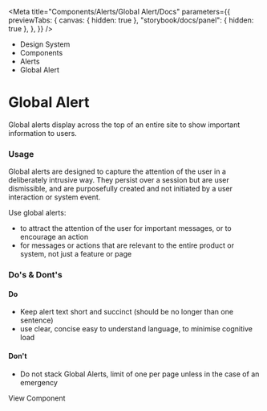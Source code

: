 
<Meta
	title="Components/Alerts/Global Alert/Docs"
	parameters={{
		previewTabs: {
			canvas: { hidden: true },
			"storybook/docs/panel": { hidden: true },
		},
	}}
/>

<div className="act-docs-container">
	<Masthead />
	<main className="act-body">
		<div className="act-flex act-flex-light-purple">
			<div className="act-flex__container act-flex__container-padding-trim">
				<div className="act-flex__grid">
					<div className="act-flex__row">
						<div className="act-col__cw-12">
							<div className="act-box">
								<div className="act-breadcrumbs">
									<ul className="act-breadcrumbs__container">
										<li className="act-breadcrumbs__crumb act-h6">
											<LinkTo className="act-breadcrumbs__crumb__link" kind="system-introduction--page">
												Design System <i className="fa-solid fa-angle-right"></i>
											</LinkTo>
										</li>
										<li className="act-breadcrumbs__crumb act-h6">
											<LinkTo className="act-breadcrumbs__crumb__link" kind="components-overview--page">
												Components <i className="fa-solid fa-angle-right"></i>
											</LinkTo>
										</li>
										<li className="act-breadcrumbs__crumb act-h6">
											<LinkTo className="act-breadcrumbs__crumb__link" kind="components-alerts-overview--page">
												Alerts <i className="fa-solid fa-angle-right"></i>
											</LinkTo>
										</li>
										<li className="act-breadcrumbs__crumb act-h6">
											<LinkTo className="act-breadcrumbs__crumb__link" kind="components-alerts-global-alert-docs--page">
												Global Alert <i className="fa-solid fa-angle-right"></i>
											</LinkTo>
										</li>
									</ul>
								</div>
								<h1>Global Alert</h1>
								<p>Global alerts display across the top of an entire site to show important information to users.</p>
							</div>
						</div>
					</div>
				</div>
			</div>
		</div>
		<div className="act-flex">
			<div className="act-flex__container">
				<div className="act-flex__grid">
					<div className="act-flex__row">
						<div className="act-col__cw-12">
							<div className="act-box">
								<h3>Usage</h3>
								<p>
									Global alerts are designed to capture the attention of the user in a deliberately intrusive way. They persist over a session but are user dismissible, and are
									purposefully created and not initiated by a user interaction or system event.
								</p>
								<p>Use global alerts:</p>
								<ul>
									<li>to attract the attention of the user for important messages, or to encourage an action</li>
									<li>for messages or actions that are relevant to the entire product or system, not just a feature or page</li>
								</ul>
							</div>
						</div>
					</div>
					<div className="act-flex__row">
						<div className="act-col__cw-12">
							<div className="act-box">
								<h3>Do's &amp; Dont's</h3>
								<h4>Do</h4>
								<ul>
									<li>Keep alert text short and succinct (should be no longer than one sentence)</li>
									<li>use clear, concise easy to understand language, to minimise cognitive load</li>
								</ul>
								<h4>Don't</h4>
								<ul>
									<li>Do not stack Global Alerts, limit of one per page unless in the case of an emergency</li>
								</ul>
							</div>
						</div>
					</div>
					<div className="act-flex__row">
						<div className="act-col__cw-12">
							<div className="act-box">
								<LinkTo
									className="act-button act-button__primary act-button__default act-button__icon-left act-button__primary-undefined"
									kind="components-alerts-global-alert--global-alert"
								>
									View Component
									<i class="fa-solid fa-eye"></i>
								</LinkTo>
							</div>
						</div>
					</div>
				</div>
			</div>
		</div>
	</main>
	<footer className="act-footer">
		<AoC />
		<Footer />
	</footer>
</div>
